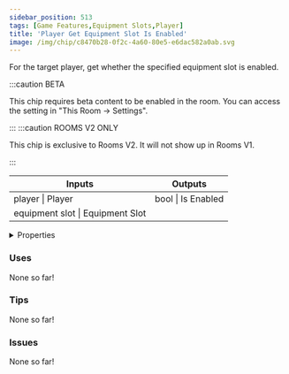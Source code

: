 ```yaml
---
sidebar_position: 513
tags: [Game Features,Equipment Slots,Player]
title: 'Player Get Equipment Slot Is Enabled'
image: /img/chip/c8470b28-0f2c-4a60-80e5-e6dac582a0ab.svg
---
```


For the target player, get whether the specified equipment slot is enabled.

:::caution BETA

This chip requires beta content to be enabled in the room. You can access the setting in "This Room -> Settings".

:::
:::caution ROOMS V2 ONLY

This chip is exclusive to Rooms V2. It will not show up in Rooms V1.

:::


<IChip uuid="c8470b28-0f2c-4a60-80e5-e6dac582a0ab"/>

<table><thead><tr><th>Inputs</th><th>Outputs</th></tr></thead><tbody><tr><td>player | Player</td><td>bool | Is Enabled</td></tr><tr><td>equipment slot | Equipment Slot</td><td /></tr></tbody></table>

<details>
  <summary>Properties</summary>
  <div>
    <div>
    <table>
      <tbody>
        <tr>
          <td>Is beta required?</td>
          <td>Yes</td>
        </tr>
        <tr>
          <td>Is chip a trolling risk?</td>
          <td>No</td>
        </tr>
        <tr>
          <td>Is chip a role assignment risk?</td>
          <td>No</td>
        </tr>
        <tr>
          <td>Chip UUID</td>
          <td>c8470b28-0f2c-4a60-80e5-e6dac582a0ab</td>
        </tr>
        <tr>
          <td>Room availability</td>
          <td>Rooms V2 only</td>
        </tr>
      </tbody>
    </table>
    </div>
  </div>
</details>

### Uses

None so far!

### Tips

None so far!

### Issues

None so far!